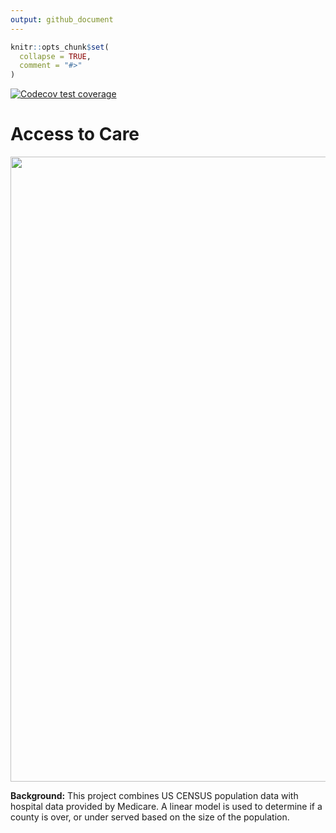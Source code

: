 ```yaml
---
output: github_document
---
```



```r
knitr::opts_chunk$set(
  collapse = TRUE,
  comment = "#>"
)
```

<!-- badges: start -->
[![Codecov test coverage](https://codecov.io/gh/sol-eng/accesstocare/branch/main/graph/badge.svg)](https://codecov.io/gh/sol-eng/accesstocare?branch=main)
<!-- badges: end -->

# Access to Care


<img src="man/figures/access-to-care-diagram.png" width = "1000px">

**Background:** This project combines US CENSUS population data with hospital data provided by Medicare. A linear model is used to determine if a county is over, or under served based on the size of the population.
